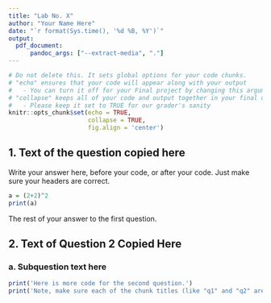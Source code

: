```yaml
---
title: "Lab No. X"
author: "Your Name Here"
date: "`r format(Sys.time(), '%d %B, %Y')`"
output: 
  pdf_document:
      pandoc_args: ["--extract-media", "."]
---
```


```r
# Do not delete this. It sets global options for your code chunks.
# "echo" ensures that your code will appear along with your output
#   - You can turn it off for your Final project by changing this argument to FALSE 
# "collapse" keeps all of your code and output together in your final doc. 
#   - Please keep it set to TRUE for our grader's sanity
knitr::opts_chunk$set(echo = TRUE,
                      collapse = TRUE,
                      fig.align = 'center')
```

## 1. Text of the question copied here

Write your answer here, before your code, or after your code. Just make sure your headers are correct.

```r
a = (2+2)^2
print(a)
```

The rest of your answer to the first question.



\newpage
## 2. Text of Question 2 Copied Here

### a. Subquestion text here



```r
print('Here is more code for the second question.')
print('Note, make sure each of the chunk titles (like "q1" and "q2" are different in your final work)')
```



